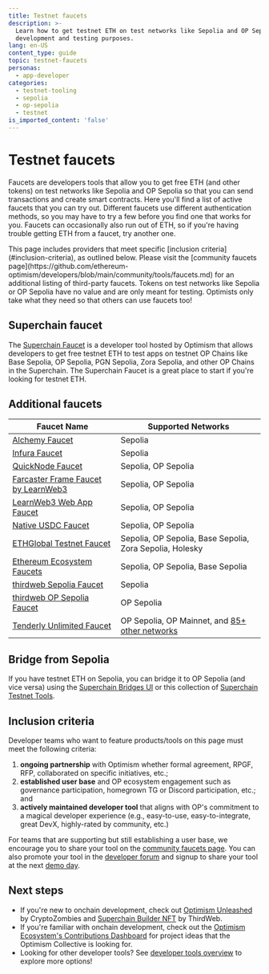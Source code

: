 ```yaml
---
title: Testnet faucets
description: >-
  Learn how to get testnet ETH on test networks like Sepolia and OP Sepolia for
  development and testing purposes.
lang: en-US
content_type: guide
topic: testnet-faucets
personas:
  - app-developer
categories:
  - testnet-tooling
  - sepolia
  - op-sepolia
  - testnet
is_imported_content: 'false'
---
```



# Testnet faucets

Faucets are developers tools that allow you to get free ETH (and other tokens) on test networks like Sepolia and OP Sepolia so that you can send transactions and create smart contracts.
Here you'll find a list of active faucets that you can try out.
Different faucets use different authentication methods, so you may have to try a few before you find one that works for you.
Faucets can occasionally also run out of ETH, so if you're having trouble getting ETH from a faucet, try another one.

<Callout type="default">
  This page includes providers that meet specific [inclusion criteria](#inclusion-criteria), as outlined below. Please visit the [community faucets page](https://github.com/ethereum-optimism/developers/blob/main/community/tools/faucets.md) for an additional listing of third-party faucets.
</Callout>

<Callout>
  Tokens on test networks like Sepolia or OP Sepolia have no value and are only meant for testing.
  Optimists only take what they need so that others can use faucets too!
</Callout>

## Superchain faucet

The [Superchain Faucet](https://console.optimism.io/faucet?utm_source=op-docs&utm_medium=docs) is a developer tool hosted by Optimism that allows developers to get free testnet ETH to test apps on testnet OP Chains like Base Sepolia, OP Sepolia, PGN Sepolia, Zora Sepolia, and other OP Chains in the Superchain.
The Superchain Faucet is a great place to start if you're looking for testnet ETH.

## Additional faucets

| Faucet Name                                                                                                                     | Supported Networks                                                                                                                    |
| ------------------------------------------------------------------------------------------------------------------------------- | ------------------------------------------------------------------------------------------------------------------------------------- |
| [Alchemy Faucet](https://sepoliafaucet.com)                                                                                     | Sepolia                                                                                                                               |
| [Infura Faucet](https://www.infura.io/faucet/sepolia)                                                                           | Sepolia                                                                                                                               |
| [QuickNode Faucet](https://faucet.quicknode.com/optimism/)                                                                      | Sepolia, OP Sepolia                                                                                                                   |
| [Farcaster Frame Faucet by LearnWeb3](https://warpcast.com/haardikkk/0x28f4237d)                                                | Sepolia, OP Sepolia                                                                                                                   |
| [LearnWeb3 Web App Faucet](https://learnweb3.io/faucets)                                                                        | Sepolia, OP Sepolia                                                                                                                   |
| [Native USDC Faucet](https://faucet.circle.com/)                                                                                | Sepolia, OP Sepolia                                                                                                                   |
| [ETHGlobal Testnet Faucet](https://ethglobal.com/faucet)                                                                        | Sepolia, OP Sepolia, Base Sepolia, Zora Sepolia, Holesky                                                                              |
| [Ethereum Ecosystem Faucets](https://www.ethereum-ecosystem.com/faucets)                                                        | Sepolia, OP Sepolia, Base Sepolia                                                                                                     |
| [thirdweb Sepolia Faucet](https://thirdweb.com/sepolia?utm_source=opdocs\&utm_medium=docs)                                      | Sepolia                                                                                                                               |
| [thirdweb OP Sepolia Faucet](https://thirdweb.com/op-sepolia-testnet?utm_source=opdocs\&utm_medium=docs)                        | OP Sepolia                                                                                                                            |
| [Tenderly Unlimited Faucet](https://docs.tenderly.co/virtual-testnets/unlimited-faucet?mtm_campaign=ext-docs\&mtm_kwd=optimism) | OP Sepolia, OP Mainnet, and [85+ other networks](https://docs.tenderly.co/supported-networks?mtm_campaign=ext-docs\&mtm_kwd=optimism) |

## Bridge from Sepolia

If you have testnet ETH on Sepolia, you can bridge it to OP Sepolia (and vice versa) using the [Superchain Bridges UI](https://app.optimism.io/bridge/?utm_source=op-docs&utm_medium=docs) or this collection of [Superchain Testnet Tools](https://www.superchain.tools/).

## Inclusion criteria

Developer teams who want to feature products/tools on this page must meet the following criteria:

1.  **ongoing partnership** with Optimism whether formal agreement, RPGF, RFP, collaborated on specific initiatives, etc.;
2.  **established user base** and OP ecosystem engagement such as governance participation, homegrown TG or Discord participation, etc.; and
3.  **actively maintained developer tool** that aligns with OP's commitment to a magical developer experience (e.g., easy-to-use, easy-to-integrate, great DevX, highly-rated by community, etc.)

For teams that are supporting but still establishing a user base, we encourage you to share your tool on the [community faucets page](https://github.com/ethereum-optimism/developers/blob/main/community/tools/faucets.md).
You can also promote your tool in the [developer forum](https://github.com/ethereum-optimism/developers/discussions/categories/show-and-tell) and signup to share your tool at the next [demo day](https://community.optimism.io/docs/contribute/demo-day/?utm_source=op-docs&utm_medium=docs).

## Next steps

*   If you're new to onchain development, check out [Optimism Unleashed](https://cryptozombies.io/en/optimism) by CryptoZombies and [Superchain Builder NFT](https://web.archive.org/web/20231218203510/https://blog.thirdweb.com/guides/optimism-superchain-faucet-nft/) by ThirdWeb.
*   If you're familiar with onchain development, check out the [Optimism Ecosystem's Contributions Dashboard](https://github.com/ethereum-optimism/ecosystem-contributions) for project ideas that the Optimism Collective is looking for.
*   Looking for other developer tools? See [developer tools overview](/app-developers/tools) to explore more options!

